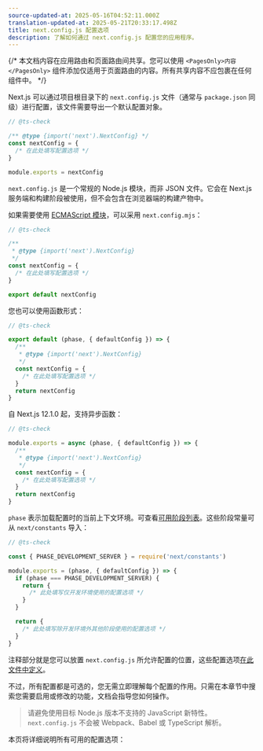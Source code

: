 ```yaml
---
source-updated-at: 2025-05-16T04:52:11.000Z
translation-updated-at: 2025-05-21T20:33:17.498Z
title: next.config.js 配置选项
description: 了解如何通过 next.config.js 配置您的应用程序。
---
```


{/* 本文档内容在应用路由和页面路由间共享。您可以使用 `<PagesOnly>内容</PagesOnly>` 组件添加仅适用于页面路由的内容。所有共享内容不应包裹在任何组件中。 */}

Next.js 可以通过项目根目录下的 `next.config.js` 文件（通常与 `package.json` 同级）进行配置，该文件需要导出一个默认配置对象。

```js filename="next.config.js"
// @ts-check

/** @type {import('next').NextConfig} */
const nextConfig = {
  /* 在此处填写配置选项 */
}

module.exports = nextConfig
```

`next.config.js` 是一个常规的 Node.js 模块，而非 JSON 文件。它会在 Next.js 服务端和构建阶段被使用，但不会包含在浏览器端的构建产物中。

如果需要使用 [ECMAScript 模块](https://nodejs.org/api/esm.html)，可以采用 `next.config.mjs`：

```js filename="next.config.mjs"
// @ts-check

/**
 * @type {import('next').NextConfig}
 */
const nextConfig = {
  /* 在此处填写配置选项 */
}

export default nextConfig
```

您也可以使用函数形式：

```js filename="next.config.mjs"
// @ts-check

export default (phase, { defaultConfig }) => {
  /**
   * @type {import('next').NextConfig}
   */
  const nextConfig = {
    /* 在此处填写配置选项 */
  }
  return nextConfig
}
```

自 Next.js 12.1.0 起，支持异步函数：

```js filename="next.config.js"
// @ts-check

module.exports = async (phase, { defaultConfig }) => {
  /**
   * @type {import('next').NextConfig}
   */
  const nextConfig = {
    /* 在此处填写配置选项 */
  }
  return nextConfig
}
```

`phase` 表示加载配置时的当前上下文环境。可查看[可用阶段列表](https://github.com/vercel/next.js/blob/5e6b008b561caf2710ab7be63320a3d549474a5b/packages/next/shared/lib/constants.ts#L19-L23)。这些阶段常量可从 `next/constants` 导入：

```js
// @ts-check

const { PHASE_DEVELOPMENT_SERVER } = require('next/constants')

module.exports = (phase, { defaultConfig }) => {
  if (phase === PHASE_DEVELOPMENT_SERVER) {
    return {
      /* 此处填写仅开发环境使用的配置选项 */
    }
  }

  return {
    /* 此处填写除开发环境外其他阶段使用的配置选项 */
  }
}
```

注释部分就是您可以放置 `next.config.js` 所允许配置的位置，这些配置选项[在此文件中定义](https://github.com/vercel/next.js/blob/canary/packages/next/src/server/config-shared.ts)。

不过，所有配置都是可选的，您无需立即理解每个配置的作用。只需在本章节中搜索您需要启用或修改的功能，文档会指导您如何操作。

> 请避免使用目标 Node.js 版本不支持的 JavaScript 新特性。`next.config.js` 不会被 Webpack、Babel 或 TypeScript 解析。

本页将详细说明所有可用的配置选项：